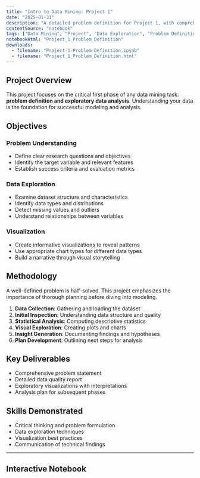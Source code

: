 ```yaml
---
title: "Intro to Data Mining: Project 1"
date: "2025-01-31"
description: "A detailed problem definition for Project 1, with comprehensive data exploration, visualization, and analysis planning."
contentSource: "notebook"
tags: ["Data Mining", "Project", "Data Exploration", "Problem Definition", "EDA"]
notebookHtml: "Project_1_Problem_Definition"
downloads:
  - filename: "Project-1-Problem-Definition.ipynb"
  - filename: "Project_1_Problem_Definition.html"
---
```


## Project Overview

This project focuses on the critical first phase of any data mining task: **problem definition and exploratory data analysis**. Understanding your data is the foundation for successful modeling and analysis.

## Objectives

### Problem Understanding
- Define clear research questions and objectives
- Identify the target variable and relevant features
- Establish success criteria and evaluation metrics

### Data Exploration
- Examine dataset structure and characteristics
- Identify data types and distributions
- Detect missing values and outliers
- Understand relationships between variables

### Visualization
- Create informative visualizations to reveal patterns
- Use appropriate chart types for different data types
- Build a narrative through visual storytelling

## Methodology

<Callout type="info">
A well-defined problem is half-solved. This project emphasizes the importance of thorough planning before diving into modeling.
</Callout>

1. **Data Collection**: Gathering and loading the dataset
2. **Initial Inspection**: Understanding data structure and quality
3. **Statistical Analysis**: Computing descriptive statistics
4. **Visual Exploration**: Creating plots and charts
5. **Insight Generation**: Documenting findings and hypotheses
6. **Plan Development**: Outlining next steps for analysis

## Key Deliverables

- Comprehensive problem statement
- Detailed data quality report
- Exploratory visualizations with interpretations
- Analysis plan for subsequent phases

## Skills Demonstrated

- Critical thinking and problem formulation
- Data exploration techniques
- Visualization best practices
- Communication of technical findings

---

## Interactive Notebook

<NotebookEmbed notebookHtml="Project_1_Problem_Definition" title="View Complete Project 1 Notebook" />
